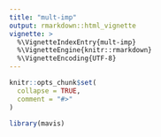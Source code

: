 ```yaml
---
title: "mult-imp"
output: rmarkdown::html_vignette
vignette: >
  %\VignetteIndexEntry{mult-imp}
  %\VignetteEngine{knitr::rmarkdown}
  %\VignetteEncoding{UTF-8}
---
```


```r
knitr::opts_chunk$set(
  collapse = TRUE,
  comment = "#>"
)
```

```r
library(mavis)
```
